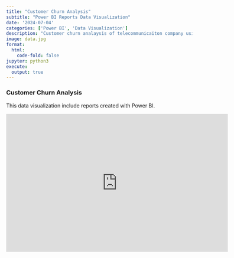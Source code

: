 ```yaml
---
title: "Customer Churn Analysis"
subtitle: "Power BI Reports Data Visualization"
date: '2024-07-04'
categories: ['Power BI', 'Data Visualization']
description: "Customer churn analaysis of telecommunicaiton company using Power BI reports."
image: data.jpg
format:
  html:
    code-fold: false
jupyter: python3
execute: 
  output: true
---
```


### Customer Churn Analysis

This data visualization include reports created with Power BI.

```{=html}
<iframe title="Case_Study_Customer_Churn_ Analysis_JOONP" width="600" height="373.5" src="https://app.powerbi.com/view?r=eyJrIjoiN2YwMjFmOTctMjllNS00ZGY5LTk3MTEtOWE2MDgwNDk1Mjk3IiwidCI6ImQ5MGRjZTA1LTA2M2QtNDE0Zi1hZWZlLWMyOTJmZjE4ZDhiMCJ9&pageName=ReportSectiond0de7d0709b00165210e" frameborder="0" allowFullScreen="true"></iframe>
```
